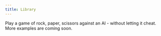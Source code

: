 ```yaml
---
title: Library
---
```


<CardGroup cols={2}>
  <Card title="Rock, Paper, Scissors" icon="hand-scissors" href="/examples/rock_paper_scissors">
    Play a game of rock, paper, scissors against an AI - without letting it cheat.
  </Card>
  <Card title="Don't Panic." icon="paper-plane">
    More examples are coming soon.
  </Card>
</CardGroup>
